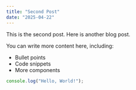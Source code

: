 ```yaml
---
title: "Second Post"
date: "2025-04-22"
---
```


This is the second post. Here is another blog post.

You can write more content here, including:

- Bullet points
- Code snippets
- More components

```jsx
console.log("Hello, World!");
